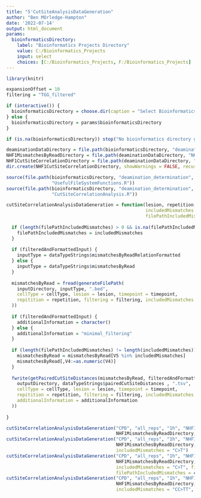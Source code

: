 ```yaml
---
title: "5'CutSiteAnalysisDataGeneration"
author: "Ben MOrledge-Hampton"
date: '2022-07-14'
output: html_document
params:
  bioinformaticsDirectory:
    label: "Bioinformatics Projects Directory"
    value: C:/Bioinformatics_Projects
    input: select
    choices: [C:/Bioinformatics_Projects, F:/Bioinformatics_Projects]
---
```



```r
library(knitr)

expansionOffset = 10
filtering = "TGG_filtered"

if (interactive()) {
  bioinformaticsDirectory = choose.dir(caption = "Select Bioinformatics_Projects Directory")
} else {
  bioinformaticsDirectory = params$bioinformaticsDirectory
}

if (is.na(bioinformaticsDirectory)) stop("No bioinformatics directory given.")

deaminationDataDirectory = file.path(bioinformaticsDirectory, "deamination_determination", "data")
NHF1MismatchesByReadDirectory = file.path(deaminationDataDirectory, "NHF1", "mismatches_by_read")
NHF1CutSiteCorrelationDirectory = file.path(deaminationDataDirectory, "NHF1", "cut_site_correlation")
dir.create(NHF1CutSiteCorrelationDirectory, showWarnings = FALSE, recursive = TRUE)
```


```r
source(file.path(bioinformaticsDirectory, "deamination_determination", 'R',
                 "UsefulFileSystemFunctions.R"))
source(file.path(bioinformaticsDirectory, "deamination_determination", 'R',
                 "CutSiteCorrelationAnalysis.R"))
```


```r
cutSiteCorrelationAnalysisDataGeneration = function(lesion, repetition, timepoint, cellType, inputDirectory, outputDirectory,
                                                    includedMismatches = c("CC>TT"), filteredAndFormattedInput = TRUE,
                                                    filePathIncludedMismatches = NA) {
  
  if (length(filePathIncludedMismatches) > 0 && is.na(filePathIncludedMismatches)) {
    filePathIncludedMismatches = includedMismatches
  }
  
  if (filteredAndFormattedInput) {
    inputType = dataTypeStrings$mismatchesByReadRelationFormatted
  } else {
    inputType = dataTypeStrings$mismatchesByRead
  }
  
  mismatchesByRead = fread(generateFilePath(
    inputDirectory, inputType, ".bed",
    cellType = cellType, lesion = lesion, timepoint = timepoint,
    repitition = repetition, filtering = filtering, includedMismatches = filePathIncludedMismatches
  ))
  
  if (filteredAndFormattedInput) {
    additionalInformation = character()
  } else {
    additionalInformation = "minimal_filtering"
  }
  
  if (length(filePathIncludedMismatches) != length(includedMismatches)) {
    mismatchesByRead = mismatchesByRead[V5 %in% includedMismatches]
    mismatchesByRead[,V4:=as.numeric(V4)]
  }
  
  fwrite(getPairedCutSiteDistances(mismatchesByRead, filteredAndFormattedInput), sep = '\t', file = generateFilePath(
    outputDirectory, dataTypeStrings$pairedCutSiteDistances , ".tsv",
    cellType = cellType, lesion = lesion, timepoint = timepoint,
    repitition = repetition, filtering = filtering, includedMismatches = includedMismatches,
    additionalInformation = additionalInformation
  ))
  
}
```


```r
cutSiteCorrelationAnalysisDataGeneration("CPD", "all_reps", "1h", "NHF1",
                                         NHF1MismatchesByReadDirectory, NHF1CutSiteCorrelationDirectory)
cutSiteCorrelationAnalysisDataGeneration("CPD", "all_reps", "1h", "NHF1",
                                         NHF1MismatchesByReadDirectory, NHF1CutSiteCorrelationDirectory,
                                         includedMismatches = "C>T")
cutSiteCorrelationAnalysisDataGeneration("CPD", "all_reps", "1h", "NHF1",
                                         NHF1MismatchesByReadDirectory, NHF1CutSiteCorrelationDirectory,
                                         includedMismatches = "C>T", filteredAndFormattedInput = FALSE,
                                         filePathIncludedMismatches = character())
cutSiteCorrelationAnalysisDataGeneration("CPD", "all_reps", "1h", "NHF1",
                                         NHF1MismatchesByReadDirectory, NHF1CutSiteCorrelationDirectory,
                                         includedMismatches = "CC>TT", filteredAndFormattedInput = FALSE)
```


